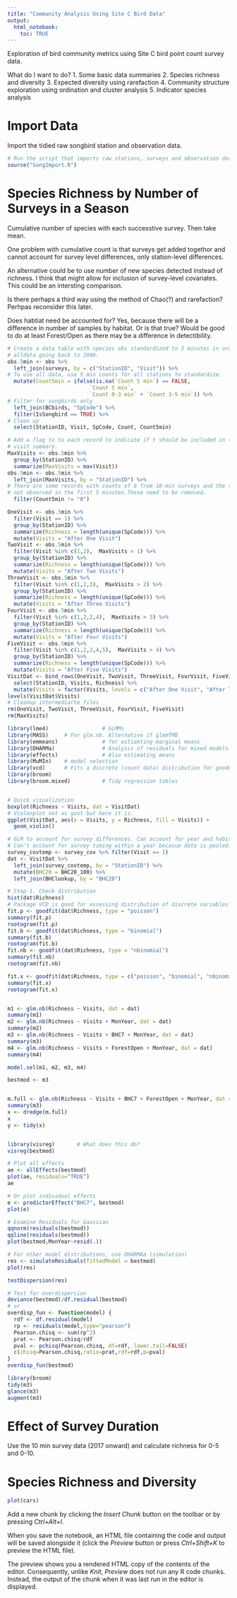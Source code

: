 ```yaml
---
title: "Community Analysis Using Site C Bird Data"
output:
  html_notebook:
    toc: TRUE
---
```


Exploration of bird community metrics using Site C bird point count survey data.  

What do I want to do?
1. Some basic data summaries
2. Species richness and diversity
3. Expected diversity using rarefaction 
4. Community structure exploration using ordination and cluster analysis
5. Indicator species analysis


# Import Data
Import the tidied raw songbird station and observation data. 
```r
# Run the script that imports raw stations, surveys and observation data from Excel and does quick check. The QA results are not shown in this notebook. 
source("SongImport.R")
```

# Species Richness by Number of Surveys in a Season
Cumulative number of species with each successtive survey.
Then take mean.

One problem with cumulative count is that surveys get added togethor and cannot account for survey level differences, only station-level differences.

An alternative could be to use number of new species detected instead of richness. I think that might allow for inclusion of survey-level covariates. This could be an intersting comparison. 

Is there perhaps a third way using the method of Chao(?) and rarefaction? Perhpas reconsider this later. 

Does habtiat need be accounted for? Yes, because there will be a difference in number of samples by habitat. Or is that true? Would be good to do at least  Forest/Open as there may be a difference in detectibility.

```r
# Create a data table with species obs standardized to 5 minutes in order to use  
# alldata going back to 2006.
obs.5min <- obs %>% 
  left_join(surveys, by = c("StationID", "Visit")) %>% 
# To use all data, use 5 min counts for all stations to standardize.
  mutate(Count5min = ifelse(is.na(`Count 5 min`) == FALSE,
                          `Count 5 min`,
                          `Count 0-3 min` + `Count 3-5 min`)) %>% 
# Filter for songbirds only
  left_join(BCbirds, "SpCode") %>% 
  filter(IsSongbird == TRUE) %>% 
# Clean up
  select(StationID, Visit, SpCode, Count, Count5min)

# Add a flag to to each record to indicate if t should be included in the total
# visit summary. 
MaxVisits <- obs.5min %>% 
  group_by(StationID) %>% 
  summarize(MaxVisits = max(Visit)) 
obs.5min <- obs.5min %>% 
  left_join(MaxVisits, by = "StationID") %>% 
# There are some records with counts of 0 from 10-min surveys and the species was
# not observed in the first 5 minutes.These need to be removed.
  filter(Count5min != "0")

OneVisit <- obs.5min %>%  
  filter(Visit == 1) %>% 
  group_by(StationID) %>% 
  summarize(Richness = length(unique(SpCode))) %>% 
  mutate(Visits = "After One Visit")
TwoVisit <- obs.5min %>%  
  filter(Visit %in% c(1,2),  MaxVisits > 1) %>% 
  group_by(StationID) %>% 
  summarize(Richness = length(unique(SpCode))) %>% 
  mutate(Visits = "After Two Visits")
ThreeVisit <- obs.5min %>%  
  filter(Visit %in% c(1,2,3),  MaxVisits > 2) %>% 
  group_by(StationID) %>% 
  summarize(Richness = length(unique(SpCode))) %>% 
  mutate(Visits = "After Three Visits")
FourVisit <- obs.5min %>%  
  filter(Visit %in% c(1,2,2,4),  MaxVisits > 3) %>% 
  group_by(StationID) %>% 
  summarize(Richness = length(unique(SpCode))) %>% 
  mutate(Visits = "After Four Visits")
FiveVisit <- obs.5min %>%  
  filter(Visit %in% c(1,2,2,4,5),  MaxVisits > 4) %>% 
  group_by(StationID) %>% 
  summarize(Richness = length(unique(SpCode))) %>% 
  mutate(Visits = "After Five Visits")
VisitDat <- bind_rows(OneVisit, TwoVisit, ThreeVisit, FourVisit, FiveVisit) %>% 
  select(StationID, Visits, Richness) %>% 
  mutate(Visits = factor(Visits, levels = c("After One Visit", "After Two Visits", "After Three Visits", "After Four Visits", "After Five Visits")))
levels(VisitDat$Visits)
# Cleanup intermediarte files
rm(OneVisit, TwoVisit, ThreeVisit, FourVisit, FiveVisit)
rm(MaxVisits)
```
```r

library(lme4)                 # GLMMs
library(MASS)     # For glm.nb. Alternative if glmmTMB
library(emmeans)              # for estiamting marginal means
library(DHARMa)               # Analysis of residuals for mixed models. By simulation.
library(effects)              # Also estimating means
library(MuMIn)    # model selection
library(vcd)      # Fits a discrete (count data) distribution for goodness-of-fit.
library(broom)
library(broom.mixed)          # Tidy regression tables


# Quick visualization
boxplot(Richness ~ Visits, dat = VisitDat)
# Violonplot not as goot but here it is.
ggplot(VisitDat, aes(x = Visits, y = Richness, fill = Visits)) +
  geom_violin()

# GLM to account for survey differences. Can account for year and habitat. 
# Can't account for survey timing within a year becasue data is pooled.  
survey_covtemp <- survey_cov %>% filter(Visit == 1)
dat <- VisitDat %>% 
  left_join(survey_covtemp, by = "StationID") %>% 
  mutate(BHC20 = BHC20_100) %>% 
  left_join(BHClookup, by = "BHC20")

# Step 1. Check distribution
hist(dat$Richness)
# Package VCD is good for assessing distribution of discrete variables and count data. 
fit.p <- goodfit(dat$Richness, type = "poisson")
summary(fit.p)
rootogram(fit.p)
fit.b <- goodfit(dat$Richness, type = "binomial")
summary(fit.b)
rootogram(fit.b)
fit.nb <- goodfit(dat$Richness, type = "nbinomial")
summary(fit.nb)
rootogram(fit.nb)

fit.x <- goodfit(dat$Richness, type = c("poisson", "binomial", "nbinomial"))
summary(fit.x)
rootogram(fit.x)


m1 <- glm.nb(Richness ~ Visits, dat = dat)
summary(m1)
m2 <- glm.nb(Richness ~ Visits + MonYear, dat = dat)
summary(m2)
m3 <- glm.nb(Richness ~ Visits + BHC7 + MonYear, dat = dat)
summary(m3)
m4 <- glm.nb(Richness ~ Visits + ForestOpen + MonYear, dat = dat)
summary(m4)

model.sel(m1, m2, m3, m4)

bestmod <- m3


m.full <- glm.nb(Richness ~ Visits + BHC7 + ForestOpen + MonYear, dat = dat)
summary(m3)
x <- dredge(m.full)
x
y <- tidy(x)


library(visreg)       # What does this do?
visreg(bestmod)

# Plot all effects
ae <- allEffects(bestmod)
plot(ae, residuals="TRUE")
ae

# Or plot individual effects
e <- predictorEffect("BHC7", bestmod)
plot(e)

# Examine Residuals for Gaussian
qqnorm(residuals(bestmod))
qqline(residuals(bestmod))
plot(bestmod,MonYear~resid(.))

# For other model distributions, use DHARMAa (simulation)
res <- simulateResiduals(fittedModel = bestmod)
plot(res)

testDispersion(res)

# Test for overdispersion
deviance(bestmod)/df.residual(bestmod)
# or
overdisp_fun <- function(model) {
  rdf <- df.residual(model)
  rp <- residuals(model,type="pearson")
  Pearson.chisq <- sum(rp^2)
  prat <- Pearson.chisq/rdf
  pval <- pchisq(Pearson.chisq, df=rdf, lower.tail=FALSE)
  c(chisq=Pearson.chisq,ratio=prat,rdf=rdf,p=pval)
}
overdisp_fun(bestmod)

library(broom)
tidy(m3)
glance(m3)
augment(m3)
```


# Effect of Survey Duration
Use the 10 min survey data (2017 onward) and calculate richness for 0-5 and 0-10.

# Species Richness and Diversity


```r
plot(cars)
```

Add a new chunk by clicking the *Insert Chunk* button on the toolbar or by pressing *Ctrl+Alt+I*.

When you save the notebook, an HTML file containing the code and output will be saved alongside it (click the *Preview* button or press *Ctrl+Shift+K* to preview the HTML file).

The preview shows you a rendered HTML copy of the contents of the editor. Consequently, unlike *Knit*, *Preview* does not run any R code chunks. Instead, the output of the chunk when it was last run in the editor is displayed.
